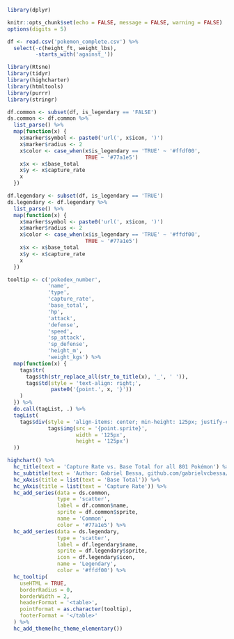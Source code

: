 ```r
library(dplyr)

knitr::opts_chunk$set(echo = FALSE, message = FALSE, warning = FALSE)
options(digits = 5)

df <- read.csv('pokemon_complete.csv') %>% 
  select(-c(height_ft, weight_lbs),
         -starts_with('against_'))
```

```r
library(Rtsne)
library(tidyr)
library(highcharter)
library(htmltools)
library(purrr)
library(stringr)

df.common <- subset(df, is_legendary == 'FALSE')
ds.common <- df.common %>% 
  list_parse() %>% 
  map(function(x) {
    x$marker$symbol <- paste0('url(', x$icon, ')')
    x$marker$radius <- 2
    x$color <- case_when(x$is_legendary == 'TRUE' ~ '#ffdf00',
                         TRUE ~ '#77a1e5')
    x$x <- x$base_total
    x$y <- x$capture_rate
    x
  })

df.legendary <- subset(df, is_legendary == 'TRUE')
ds.legendary <- df.legendary %>% 
  list_parse() %>% 
  map(function(x) {
    x$marker$symbol <- paste0('url(', x$icon, ')')
    x$marker$radius <- 2
    x$color <- case_when(x$is_legendary == 'TRUE' ~ '#ffdf00',
                         TRUE ~ '#77a1e5')
    x$x <- x$base_total
    x$y <- x$capture_rate
    x
  })

tooltip <- c('pokedex_number',
             'name', 
             'type', 
             'capture_rate',
             'base_total',
             'hp',
             'attack',
             'defense',
             'speed',
             'sp_attack',
             'sp_defense',
             'height_m',
             'weight_kgs') %>% 
  map(function(x) {
    tags$tr(
      tags$th(str_replace_all(str_to_title(x), '_', ' ')),
      tags$td(style = 'text-align: right;',
              paste0('{point.', x, '}'))
    )
  }) %>% 
  do.call(tagList, .) %>% 
  tagList(
    tags$div(style = 'align-items: center; min-height: 125px; justify-content: center; display: flex;',
             tags$img(src = '{point.sprite}',
                      width = '125px', 
                      height = '125px')
  )) 

highchart() %>% 
  hc_title(text = 'Capture Rate vs. Base Total for all 801 Pokémon') %>% 
  hc_subtitle(text = 'Author: Gabriel Bessa, github.com/gabrielvcbessa/pokemon') %>% 
  hc_xAxis(title = list(text = 'Base Total')) %>% 
  hc_yAxis(title = list(text = 'Capture Rate')) %>% 
  hc_add_series(data = ds.common,
                type = 'scatter',
                label = df.common$name,
                sprite = df.common$sprite,
                name = 'Common',
                color = '#77a1e5') %>% 
  hc_add_series(data = ds.legendary,
                type = 'scatter',
                label = df.legendary$name,
                sprite = df.legendary$sprite,
                icon = df.legendary$icon,
                name = 'Legendary',
                color = '#ffdf00') %>% 
  hc_tooltip(
    useHTML = TRUE,
    borderRadius = 0,
    borderWidth = 2,
    headerFormat = '<table>',
    pointFormat = as.character(tooltip),
    footerFormat = '</table>'
  ) %>%
  hc_add_theme(hc_theme_elementary())
```
